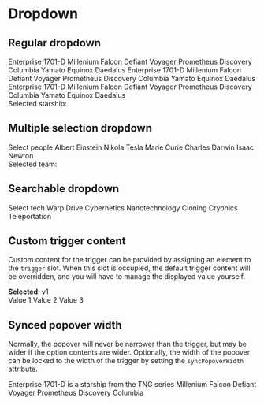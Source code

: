 

<Meta title="Components/Dropdown" />

# Dropdown

## Regular dropdown

<Canvas>
  <div style={{ height: '200px', dummy: registerTransitionalStyles() }}>
    <gds-dropdown
      onchange="document.getElementById('selected-value').innerText = event.target.value"
      label="Select a starship"
    >
      <gds-option value="1701-D-1">Enterprise 1701-D</gds-option>
      <gds-option value="falcon-1">Millenium Falcon</gds-option>
      <gds-option value="defiant-1">Defiant</gds-option>
      <gds-option value="voyager-1">Voyager</gds-option>
      <gds-option value="prometheus-1">Prometheus</gds-option>
      <gds-option value="discovery-1">Discovery</gds-option>
      <gds-option value="columbia-1">Columbia</gds-option>
      <gds-option value="yamato-1">Yamato</gds-option>
      <gds-option value="equinox-1">Equinox</gds-option>
      <gds-option value="daedalus-1">Daedalus</gds-option>
      <gds-option value="1701-D-2">Enterprise 1701-D</gds-option>
      <gds-option value="falcon-2">Millenium Falcon</gds-option>
      <gds-option value="defiant-2">Defiant</gds-option>
      <gds-option value="voyager-2">Voyager</gds-option>
      <gds-option value="prometheus-2">Prometheus</gds-option>
      <gds-option value="discovery-2">Discovery</gds-option>
      <gds-option value="columbia-2">Columbia</gds-option>
      <gds-option value="yamato-2">Yamato</gds-option>
      <gds-option value="equinox-2">Equinox</gds-option>
      <gds-option value="daedalus-2">Daedalus</gds-option>
      <gds-option value="1701-D-3">Enterprise 1701-D</gds-option>
      <gds-option value="falcon-3">Millenium Falcon</gds-option>
      <gds-option value="defiant-3">Defiant</gds-option>
      <gds-option value="voyager-3">Voyager</gds-option>
      <gds-option value="prometheus-3">Prometheus</gds-option>
      <gds-option value="discovery-3">Discovery</gds-option>
      <gds-option value="columbia-3">Columbia</gds-option>
      <gds-option value="yamato-3">Yamato</gds-option>
      <gds-option value="equinox-3">Equinox</gds-option>
      <gds-option value="daedalus-3">Daedalus</gds-option>
    </gds-dropdown>
    <br />
    <div>
      Selected starship: <span id="selected-value"></span>
    </div>
  </div>
</Canvas>

## Multiple selection dropdown

<Canvas>
  <div style={{ height: '200px' }}>
    <gds-dropdown
      multiple
      label="Pick team members"
      onchange="document.getElementById('selected-values').innerText = event.target.value.toString()"
    >
      <gds-option isPlaceholder>Select people</gds-option>
      <gds-option value="einstein">Albert Einstein</gds-option>
      <gds-option value="tesla">Nikola Tesla</gds-option>
      <gds-option value="curie">Marie Curie</gds-option>
      <gds-option value="darwin">Charles Darwin</gds-option>
      <gds-option value="newton">Isaac Newton</gds-option>
    </gds-dropdown>
    <br />
    <div>
      Selected team: <span id="selected-values"></span>
    </div>
  </div>
</Canvas>

## Searchable dropdown

<Canvas>
  <div style={{ height: '300px', dummy: registerTransitionalStyles() }}>
    <gds-dropdown searchable label="Select tech">
      <gds-option value="">Select tech</gds-option>
      <gds-option value="warp">Warp Drive</gds-option>
      <gds-option value="cybernetics">Cybernetics</gds-option>
      <gds-option value="nanotechnology">Nanotechnology</gds-option>
      <gds-option value="cloning">Cloning</gds-option>
      <gds-option value="cryonics">Cryonics</gds-option>
      <gds-option value="teleportation">Teleportation</gds-option>
    </gds-dropdown>
  </div>
</Canvas>

## Custom trigger content

Custom content for the trigger can be provided by assigning an element to the `trigger` slot. When this slot is occupied,
the default trigger content will be overridden, and you will have to manage the displayed value yourself.

<Canvas>
  <div style={{ height: '200px', dummy: registerTransitionalStyles() }}>
    <gds-dropdown onchange="document.getElementById('trigger-value').innerText = event.target.value">
      <div slot="trigger">
        <b>Selected: </b>
        <span id="trigger-value">v1</span>
      </div>
      <gds-option value="v1">Value 1</gds-option>
      <gds-option value="v2">Value 2</gds-option>
      <gds-option value="v3">Value 3</gds-option>
    </gds-dropdown>
  </div>
</Canvas>

## Synced popover width

Normally, the popover will never be narrower than the trigger, but may be wider if the option contents are wider.
Optionally, the width of the popover can be locked to the width of the trigger by setting the `syncPopoverWidth` attribute.

<Canvas>
  <div style={{ height: '200px', dummy: registerTransitionalStyles() }}>
    <gds-dropdown syncPopoverWidth style={{width: '200px'}}>
      <gds-option value="1701-D-1">Enterprise 1701-D is a starship from the TNG series</gds-option>
      <gds-option value="falcon-1">Millenium Falcon</gds-option>
      <gds-option value="defiant-1">Defiant</gds-option>
      <gds-option value="voyager-1">Voyager</gds-option>
      <gds-option value="prometheus-1">Prometheus</gds-option>
      <gds-option value="discovery-1">Discovery</gds-option>
      <gds-option value="columbia-1">Columbia</gds-option>
    </gds-dropdown>
  </div>
</Canvas>
